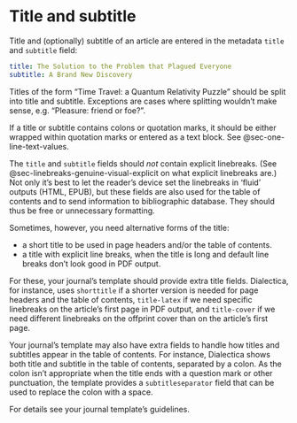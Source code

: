 # Title and subtitle

Title and (optionally) subtitle of an article are 
entered in the metadata `title` and `subtitle` field:

``` yaml
title: The Solution to the Problem that Plagued Everyone
subtitle: A Brand New Discovery
```

Titles of the form "Time Travel: a Quantum Relativity Puzzle" should
be split into title and subtitle. Exceptions are cases where splitting
wouldn't make sense, e.g. "Pleasure: friend or foe?". 

If a title or subtitle contains colons or quotation marks, it should
be either wrapped within quotation marks or entered as a text block.
See @sec-one-line-text-values.

The `title` and `subtitle` fields should *not* contain explicit linebreaks.
(See @sec-linebreaks-genuine-visual-explicit on what explicit linebreaks are.)
Not only it's best to let the reader's device set the linebreaks in 'fluid'
outputs (HTML, EPUB), but these fields are also used for the table of contents
and to send information to bibliographic database. They should thus be free
or unnecessary formatting.

Sometimes, however, you need alternative forms of the title:

- a short title to be used in page headers and/or the table of contents.
- a title with explicit line breaks, when the title is long
  and default line breaks don't look good in PDF output.

For these, your journal's template should provide extra title fields.
Dialectica, for instance, uses `shorttitle` if a shorter
version is needed for page headers and the table of contents, `title-latex` 
if we need specific linebreaks on the article's first page in PDF output, 
and `title-cover` if we need different linebreaks on the offprint cover 
than on the article's first page. 

Your journal's template may also have extra fields to handle how
titles and subtitles appear in the table of contents. For instance,
Dialectica shows both title and subtitle in the table of contents,
separated by a colon. As the colon isn't appropriate when the title
ends with a question mark or other punctuation, the template
provides a `subtitleseparator` field that can be used to replace
the colon with a space. 

For details see your journal template's guidelines. 
